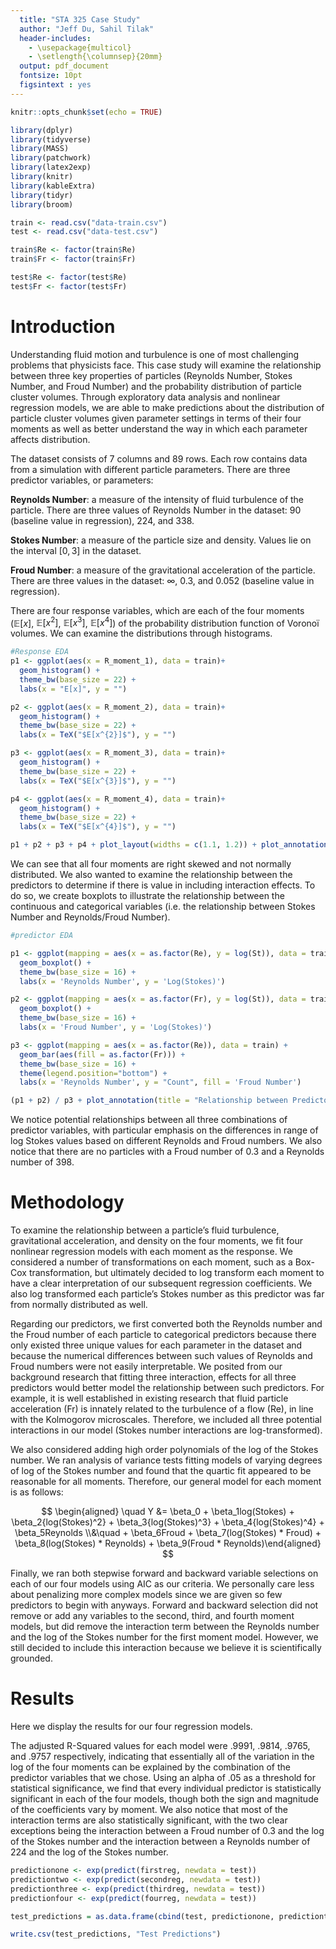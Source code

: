 ```yaml
---
  title: "STA 325 Case Study"
  author: "Jeff Du, Sahil Tilak"
  header-includes: 
    - \usepackage{multicol}
    - \setlength{\columnsep}{20mm}
  output: pdf_document
  fontsize: 10pt
  figsintext : yes
---
```


```r
knitr::opts_chunk$set(echo = TRUE)
```

```r
library(dplyr)
library(tidyverse)
library(MASS)
library(patchwork)
library(latex2exp)
library(knitr)
library(kableExtra)
library(tidyr)
library(broom)
```

```r
train <- read.csv("data-train.csv")
test <- read.csv("data-test.csv")

train$Re <- factor(train$Re)
train$Fr <- factor(train$Fr)

test$Re <- factor(test$Re)
test$Fr <- factor(test$Fr)
```

# Introduction 

Understanding fluid motion and turbulence is one of most challenging problems that physicists face. This case study will examine the relationship between three key properties of particles (Reynolds Number, Stokes Number, and Froud Number) and the probability distribution of particle cluster volumes. Through exploratory data analysis and nonlinear regression models, we are able to make predictions about the distribution of particle cluster volumes given parameter settings in terms of their four moments as well as better understand the way in which each parameter affects distribution. 

The dataset consists of 7 columns and 89 rows. Each row contains data from a simulation with different particle parameters. There are three predictor variables, or parameters:

**Reynolds Number**: a measure of the intensity of fluid turbulence of the particle. There are three values of Reynolds Number in the dataset: 90 (baseline value in regression), 224, and 338.

**Stokes Number**: a measure of the particle size and density. Values lie on the interval $[0,3]$ in the dataset.

**Froud Number**: a measure of the gravitational acceleration of the particle. There are three values in the dataset: $\infty$, 0.3, and 0.052 (baseline value in regression).

There are four response variables, which are each of the four moments ($\mathbb{E}[x]$, $\mathbb{E}[x^2]$, $\mathbb{E}[x^3]$, $\mathbb{E}[x^4]$) of the probability distribution function of Voronoï volumes. We can examine the distributions through histograms.

```r
#Response EDA
p1 <- ggplot(aes(x = R_moment_1), data = train)+
  geom_histogram() +
  theme_bw(base_size = 22) + 
  labs(x = "E[x]", y = "")

p2 <- ggplot(aes(x = R_moment_2), data = train)+
  geom_histogram() +
  theme_bw(base_size = 22) +
  labs(x = TeX("$E[x^{2}]$"), y = "")

p3 <- ggplot(aes(x = R_moment_3), data = train)+
  geom_histogram() +
  theme_bw(base_size = 22) +
  labs(x = TeX("$E[x^{3}]$"), y = "")

p4 <- ggplot(aes(x = R_moment_4), data = train)+
  geom_histogram() +
  theme_bw(base_size = 22) + 
  labs(x = TeX("$E[x^{4}]$"), y = "")

p1 + p2 + p3 + p4 + plot_layout(widths = c(1.1, 1.2)) + plot_annotation(title = 'Distribution of the Four Moments', theme = theme(plot.title = element_text(hjust = 0.5, size = 30)))
```

We can see that all four moments are right skewed and not normally distributed. We also wanted to examine the relationship between the predictors to determine if there is value in including interaction effects. To do so, we create boxplots to illustrate the relationship between the continuous and categorical variables (i.e. the relationship between Stokes Number and Reynolds/Froud Number).

```r
#predictor EDA

p1 <- ggplot(mapping = aes(x = as.factor(Re), y = log(St)), data = train) +
  geom_boxplot() +
  theme_bw(base_size = 16) +
  labs(x = 'Reynolds Number', y = 'Log(Stokes)')

p2 <- ggplot(mapping = aes(x = as.factor(Fr), y = log(St)), data = train) +
  geom_boxplot() +
  theme_bw(base_size = 16) +
  labs(x = 'Froud Number', y = 'Log(Stokes)')

p3 <- ggplot(mapping = aes(x = as.factor(Re)), data = train) +
  geom_bar(aes(fill = as.factor(Fr))) +
  theme_bw(base_size = 16) +
  theme(legend.position="bottom") +
  labs(x = 'Reynolds Number', y = "Count", fill = 'Froud Number')

(p1 + p2) / p3 + plot_annotation(title = "Relationship between Predictor Variables", theme = theme(plot.title = element_text(hjust = 0.5, size = 30)))

```

We notice potential relationships between all three combinations of predictor variables, with particular
emphasis on the differences in range of log Stokes
values based on different Reynolds and Froud numbers. We also notice
that there are no particles with a Froud number of 0.3 and a Reynolds number of 398.

# Methodology

To examine the relationship between a particle's fluid turbulence, gravitational acceleration, and density on the four moments, we fit four nonlinear regression models with each moment as the response. We considered
a number of transformations on each moment, such as a Box-Cox transformation, but ultimately decided to log transform each moment
to have a clear interpretation of our subsequent regression coefficients.
We also log transformed each particle's Stokes number as this predictor was far from normally distributed as well.

Regarding our predictors, we first converted both the Reynolds number and the Froud number of each particle to categorical predictors because there only existed three unique values for each parameter in the dataset and because the numerical differences between such values of Reynolds and Froud numbers were not easily interpretable. We posited from our background research that fitting three interaction, effects for all three predictors would better model the relationship between such predictors. For example, it is well established in existing
research that fluid particle acceleration (Fr) is innately related to the turbulence of a flow (Re), in line with the Kolmogorov microscales. Therefore, we included all three potential interactions in our model (Stokes number interactions are log-transformed).

We also considered adding high order polynomials of the log of the Stokes number. We ran analysis of variance tests fitting models of varying degrees of log of the Stokes number and found that the quartic fit appeared to be reasonable for all moments. Therefore, our general model for each moment is as follows:

$$
\begin{aligned} \quad Y &= \beta_0 + \beta_1log(Stokes) + \beta_2{log(Stokes)^2} + \beta_3{log(Stokes)^3} + \beta_4{log(Stokes)^4} + \beta_5Reynolds \\&\quad + \beta_6Froud + \beta_7(log(Stokes) * Froud) + \beta_8(log(Stokes) * Reynolds) + \beta_9(Froud * Reynolds)\end{aligned}
$$

Finally, we ran both stepwise forward and backward variable selections
on each of our four models using AIC as our criteria. We personally
care less about penalizing more complex models since we are given
so few predictors to begin with anyways. Forward and backward selection
did not remove or add any variables to the second, third, and fourth
moment models, but did remove the interaction term between the Reynolds
number and the log of the Stokes number for the first moment model. However, we still decided to include this interaction because we believe
it is scientifically grounded.

# Results

Here we display the results for our four regression models.

\begin{multicols}{2}%


```r
firstreg <- lm(log(R_moment_1) ~ poly(log(St), 4) + Re + Fr + log(St) * Fr + log(St) * Re + Fr * Re, data = train)

model_one_df <- as.data.frame(coef(summary(firstreg)))
model_one_df <- model_one_df %>%
  mutate_if(is.numeric, funs(as.character(signif(., 3))))
model_one_df <- model_one_df[, -3]
rownames(model_one_df) <- c("Intercept", "Log(St)", "Log(St)^2", "Log(St)^3", "Log(St)^4", "Re 224", "Re 398", "Fr 0.3", "Fr Inf", "Fr 0.3 * Log(St)", "Fr Inf * Log(St)", "Re 224 * Log(St)", "Re 398 * Log(St)", "Re 224 * Fr 0.3", "Re 244 * Fr Inf", "Re 398 * Fr Inf")

kbl(model_one_df, caption = 'Model 1') %>% kable_styling(latex_options = "HOLD_position", full_width = F)
```

```r
secondreg <- lm(log(R_moment_2) ~ poly(log(St), 4) + Re + Fr + log(St) * Fr + log(St) * Re + Fr * Re, data = train)

model_two_df <- as.data.frame(coef(summary(secondreg)))
model_two_df <- model_two_df %>%
  mutate_if(is.numeric, funs(as.character(signif(., 3))))
model_two_df <- model_two_df[, -3]
rownames(model_two_df) <- c("Intercept", "Log(St)", "Log(St)^2", "Log(St)^3", "Log(St)^4", "Re 224", "Re 398", "Fr 0.3", "Fr Inf", "Fr 0.3 * Log(St)", "Fr Inf * Log(St)", "Re 224 * Log(St)", "Re 398 * Log(St)", "Re 224 * Fr 0.3", "Re 244 * Fr Inf", "Re 398 * Fr Inf")


kbl(model_two_df, caption = 'Model 2') %>% kable_styling(latex_options = "HOLD_position", full_width = F)
```


```r
thirdreg <- lm(log(R_moment_3) ~ poly(log(St), 4) + Re + Fr + log(St) * Fr + log(St) * Re + Fr * Re, data = train)

model_three_df <- as.data.frame(coef(summary(thirdreg)))
model_three_df <- model_three_df %>%
  mutate_if(is.numeric, funs(as.character(signif(., 3))))
model_three_df <- model_three_df[, -3]
rownames(model_three_df) <- c("Intercept", "Log(St)", "Log(St)^2", "Log(St)^3", "Log(St)^4", "Re 224", "Re 398", "Fr 0.3", "Fr Inf", "Fr 0.3 * Log(St)", "Fr Inf * Log(St)", "Re 224 * Log(St)", "Re 398 * Log(St)", "Re 224 * Fr 0.3", "Re 244 * Fr Inf", "Re 398 * Fr Inf")

kbl(model_three_df, caption = 'Model 3') %>% kable_styling(latex_options = "HOLD_position", full_width = F)
```

```r
fourreg <- lm(log(R_moment_4) ~ poly(log(St), 4) + Re + Fr + log(St) * Fr + log(St) * Re + Fr * Re, data = train)

model_four_df <- as.data.frame(coef(summary(fourreg)))
model_four_df <- model_four_df %>%
  mutate_if(is.numeric, funs(as.character(signif(., 3))))
model_four_df <- model_four_df[, -3]
rownames(model_four_df) <- c("Intercept", "Log(St)", "Log(St)^2", "Log(St)^3", "Log(St)^4", "Re 224", "Re 398", "Fr 0.3", "Fr Inf", "Fr 0.3 * Log(St)", "Fr Inf * Log(St)", "Re 224 * Log(St)", "Re 398 * Log(St)", "Re 224 * Fr 0.3", "Re 244 * Fr Inf", "Re 398 * Fr Inf")

kbl(model_four_df, caption = 'Model 4') %>% kable_styling(latex_options = "HOLD_position", full_width = F)

```

\end{multicols}

The adjusted R-Squared values for each model were .9991, .9814, .9765, and .9757 respectively, indicating that essentially all of the variation in the
log of the four moments can be explained by the combination of the predictor variables that we chose. Using an alpha of .05 as a threshold for statistical
significance, we find that every individual predictor is statistically
significant in each of the four models, though both the sign and magnitude
of the coefficients vary by moment. We also notice that most of the interaction terms are also statistically significant, with the two
clear exceptions being the interaction between a Froud number of 0.3 and the log of the Stokes number and the interaction between a Reynolds number of 224 and the log of the Stokes number.

```r
predictionone <- exp(predict(firstreg, newdata = test))
predictiontwo <- exp(predict(secondreg, newdata = test))
predictionthree <- exp(predict(thirdreg, newdata = test))
predictionfour <- exp(predict(fourreg, newdata = test))

test_predictions = as.data.frame(cbind(test, predictionone, predictiontwo, predictionthree, predictionfour))

write.csv(test_predictions, "Test Predictions")
```


